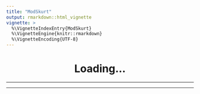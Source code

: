 ```yaml
---
title: "ModSkurt"
output: rmarkdown::html_vignette
vignette: >
  %\VignetteIndexEntry{ModSkurt}
  %\VignetteEngine{knitr::rmarkdown}
  %\VignetteEncoding{UTF-8}
---
```


```{=html}
<center>
<div id="observablehq-prettyEquation-84fd610f">
<h1>
Loading...
</h1>
</div>
<hr/>
<div id="observablehq-chart-84fd610f"></div>
<div id="observablehq-controls-84fd610f"></div>
<hr/>
</center>
<div id="observablehq-shareableLink-84fd610f"></div>
<div id="observablehq-shareButton-84fd610f"></div>
<div id="observablehq-chartUpdater-84fd610f"></div>

<script type="module">
import {Runtime, Inspector, Library} from "https://cdn.jsdelivr.net/npm/@observablehq/runtime@4/dist/runtime.js";

// Select the element into which we’ll embed the chart.
const chart = document.querySelector("#observablehq-chart-84fd610f");

// Instantiate a standard library that can be used by the definition of width below.
const library = new Library();

// Pass the custom library to the runtime when instantiating our notebook.
const runtime = new Runtime(library);

import define from "https://api.observablehq.com/@andrew-primer-e/modskurt/2.js?v=3";
const main = runtime.module(define, name => {
  if (name === "chart") return new Inspector(document.querySelector("#observablehq-chart-84fd610f"));
  if (name === "prettyEquation") return new Inspector(document.querySelector("#observablehq-prettyEquation-84fd610f"));
  if (name === "controls") return new Inspector(document.querySelector("#observablehq-controls-84fd610f"));
  if (name === "shareableLink") return new Inspector(document.querySelector("#observablehq-shareableLink-84fd610f"));
  if (name === "shareButton") return new Inspector(document.querySelector("#observablehq-shareButton-84fd610f"));
  if (name === "chartUpdater") return new Inspector(document.querySelector("#observablehq-chartUpdater-84fd610f"));
});

// Redefine width as a generator that yields the chart element’s clientWidth (if
// changed) whenever the window resize event fires. If desired, use a
// ResizeObserver instead; see the custom-fluid-width-and-height example.
main.redefine("width", library.Generators.observe(notify => {
  let width = notify(chart.clientWidth); // initial width
  function resized() {
    let newWidth = chart.clientWidth;
    if (newWidth !== width) {
      notify(width = newWidth);
    }
  }
  addEventListener("resize", resized);
  return () => removeEventListener("resize", resized);
}));


</script>
```
